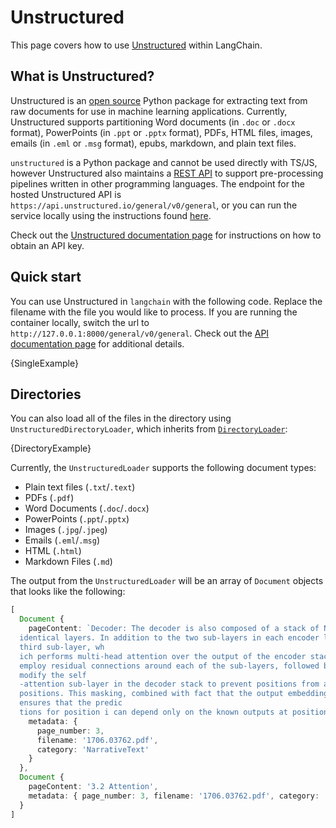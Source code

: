 
# Unstructured

This page covers how to use [Unstructured](https://unstructured.io) within LangChain.

## What is Unstructured?

Unstructured is an [open source](https://github.com/Unstructured-IO/unstructured) Python package for extracting text from raw documents for use in machine learning applications. Currently, Unstructured supports partitioning Word documents (in `.doc` or `.docx` format), PowerPoints (in `.ppt` or `.pptx` format), PDFs, HTML files, images, emails (in `.eml` or `.msg` format), epubs, markdown, and plain text files.

`unstructured` is a Python package and cannot be used directly with TS/JS, however Unstructured also maintains a [REST API](https://github.com/Unstructured-IO/unstructured-api) to support pre-processing pipelines written in other programming languages. The endpoint for the hosted Unstructured API is `https://api.unstructured.io/general/v0/general`, or you can run the service locally using the instructions found [here](https://github.com/Unstructured-IO/unstructured-api#dizzy-instructions-for-using-the-docker-image).

Check out the [Unstructured documentation page](https://unstructured-io.github.io/unstructured/) for instructions on how to obtain an API key.

## Quick start

You can use Unstructured in `langchain` with the following code.
Replace the filename with the file you would like to process.
If you are running the container locally, switch the url to `http://127.0.0.1:8000/general/v0/general`.
Check out the [API documentation page](https://api.unstructured.io/general/docs) for additional details.


<CodeBlock language="typescript">{SingleExample}</CodeBlock>

## Directories

You can also load all of the files in the directory using `UnstructuredDirectoryLoader`, which inherits from [`DirectoryLoader`](/docs/integrations/document_loaders/file_loaders/directory):


<CodeBlock language="typescript">{DirectoryExample}</CodeBlock>

Currently, the `UnstructuredLoader` supports the following document types:

- Plain text files (`.txt`/`.text`)
- PDFs (`.pdf`)
- Word Documents (`.doc`/`.docx`)
- PowerPoints (`.ppt`/`.pptx`)
- Images (`.jpg`/`.jpeg`)
- Emails (`.eml`/`.msg`)
- HTML (`.html`)
- Markdown Files (`.md`)

The output from the `UnstructuredLoader` will be an array of `Document` objects that looks like the following:

```typescript
[
  Document {
    pageContent: `Decoder: The decoder is also composed of a stack of N = 6
  identical layers. In addition to the two sub-layers in each encoder layer, the decoder inserts a
  third sub-layer, wh
  ich performs multi-head attention over the output of the encoder stack. Similar to the encoder, we
  employ residual connections around each of the sub-layers, followed by layer normalization. We also
  modify the self
  -attention sub-layer in the decoder stack to prevent positions from attending to subsequent
  positions. This masking, combined with fact that the output embeddings are offset by one position,
  ensures that the predic
  tions for position i can depend only on the known outputs at positions less than i.`,
    metadata: {
      page_number: 3,
      filename: '1706.03762.pdf',
      category: 'NarrativeText'
    }
  },
  Document {
    pageContent: '3.2 Attention',
    metadata: { page_number: 3, filename: '1706.03762.pdf', category: 'Title'
  }
]
```
